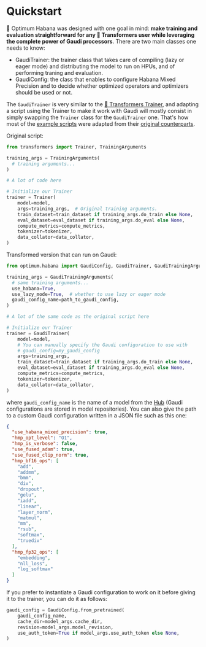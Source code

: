 <!---
Copyright 2022 The HuggingFace Team. All rights reserved.

Licensed under the Apache License, Version 2.0 (the "License");
you may not use this file except in compliance with the License.
You may obtain a copy of the License at

    http://www.apache.org/licenses/LICENSE-2.0

Unless required by applicable law or agreed to in writing, software
distributed under the License is distributed on an "AS IS" BASIS,
WITHOUT WARRANTIES OR CONDITIONS OF ANY KIND, either express or implied.
See the License for the specific language governing permissions and
limitations under the License.
-->


# Quickstart

🤗 Optimum Habana was designed with one goal in mind: **make training and evaluation straightforward for any 🤗 Transformers user while leveraging the complete power of Gaudi processors**.
There are two main classes one needs to know:
- GaudiTrainer: the trainer class that takes care of compiling (lazy or eager mode) and distributing the model to run on HPUs, and of performing traning and evaluation.
- GaudiConfig: the class that enables to configure Habana Mixed Precision and to decide whether optimized operators and optimizers should be used or not.

The `GaudiTrainer` is very similar to the [🤗 Transformers Trainer](https://huggingface.co/docs/transformers/main_classes/trainer), and adapting a script using the Trainer to make it work with Gaudi will mostly consist in simply swapping the `Trainer` class for the `GaudiTrainer` one.
That's how most of the [example scripts](https://github.com/huggingface/optimum-habana/tree/main/examples) were adapted from their [original counterparts](https://github.com/huggingface/transformers/tree/main/examples/pytorch).

Original script:
```python
from transformers import Trainer, TrainingArguments

training_args = TrainingArguments(
  # training arguments...
)

# A lot of code here

# Initialize our Trainer
trainer = Trainer(
    model=model,
    args=training_args,  # Original training arguments.
    train_dataset=train_dataset if training_args.do_train else None,
    eval_dataset=eval_dataset if training_args.do_eval else None,
    compute_metrics=compute_metrics,
    tokenizer=tokenizer,
    data_collator=data_collator,
)
```


Transformed version that can run on Gaudi:
```python
from optimum.habana import GaudiConfig, GaudiTrainer, GaudiTrainingArguments

training_args = GaudiTrainingArguments(
  # same training arguments...
  use_habana=True,
  use_lazy_mode=True,  # whether to use lazy or eager mode
  gaudi_config_name=path_to_gaudi_config,
)

# A lot of the same code as the original script here

# Initialize our Trainer
trainer = GaudiTrainer(
    model=model,
    # You can manually specify the Gaudi configuration to use with
    # gaudi_config=my_gaudi_config
    args=training_args,
    train_dataset=train_dataset if training_args.do_train else None,
    eval_dataset=eval_dataset if training_args.do_eval else None,
    compute_metrics=compute_metrics,
    tokenizer=tokenizer,
    data_collator=data_collator,
)
```

where `gaudi_config_name` is the name of a model from the [Hub](https://huggingface.co/Habana) (Gaudi configurations are stored in model repositories). You can also give the path to a custom Gaudi configuration written in a JSON file such as this one:
```json
{
  "use_habana_mixed_precision": true,
  "hmp_opt_level": "O1",
  "hmp_is_verbose": false,
  "use_fused_adam": true,
  "use_fused_clip_norm": true,
  "hmp_bf16_ops": [
    "add",
    "addmm",
    "bmm",
    "div",
    "dropout",
    "gelu",
    "iadd",
    "linear",
    "layer_norm",
    "matmul",
    "mm",
    "rsub",
    "softmax",
    "truediv"
  ],
  "hmp_fp32_ops": [
    "embedding",
    "nll_loss",
    "log_softmax"
  ]
}
```

If you prefer to instantiate a Gaudi configuration to work on it before giving it to the trainer, you can do it as follows:
```python
gaudi_config = GaudiConfig.from_pretrained(
    gaudi_config_name,
    cache_dir=model_args.cache_dir,
    revision=model_args.model_revision,
    use_auth_token=True if model_args.use_auth_token else None,
)
```
